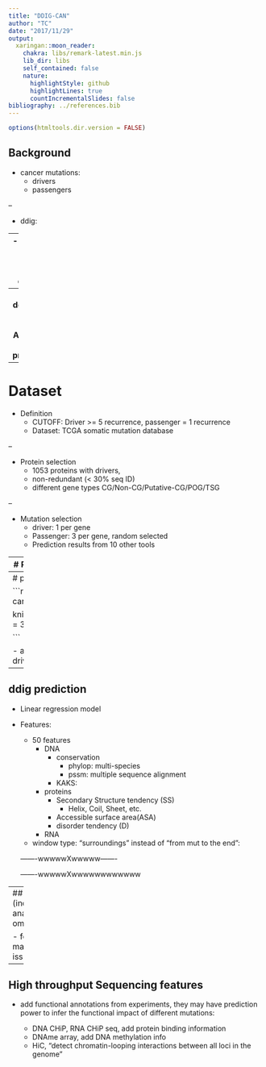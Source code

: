 ```yaml
---
title: "DDIG-CAN"
author: "TC"
date: "2017/11/29"
output:
  xaringan::moon_reader:
    chakra: libs/remark-latest.min.js
    lib_dir: libs
    self_contained: false
    nature:
      highlightStyle: github
      highlightLines: true
      countIncrementalSlides: false
bibliography: ../references.bib
---
```


```r
options(htmltools.dir.version = FALSE)
```


## Background

- cancer mutations:   
    - drivers  
    - passengers  

--

- ddig:

--
    - ddig_in  
    - ddig_fs  
    - ddig_sn
--
    - **ddig_can** cancer specific  
**A cancer driver predictor**

---
# Dataset

- Definition
    - CUTOFF: Driver >= 5 recurrence, passenger = 1 recurrence  
    - Dataset: TCGA somatic mutation database 

--

- Protein selection
    - 1053 proteins with drivers, 
    - non-redundant (< 30% seq ID)
    - different gene types CG/Non-CG/Putative-CG/POG/TSG

--

- Mutation selection
    - driver: 1 per gene
    - Passenger: 3 per gene, random selected
    - Prediction results from 10 other tools

---
# Raw data summary (missense)

```r
load("~/GIT/ddig-can/data/tmp.stat.rda")
knitr::kable(tmp,format="html",digits = 3)
```

- Driver mutations: observed in >= 5 patients , 
- passenger mutations: observed in 1 patients;

---
# predicted by other drivers

```r
load("~/GIT/ddig-can/data/othertools.rda")

knitr::kable(df,format="html",digits = 3)

```

- a total of 4212 mutations (1053 driver & 3159 passengers)

---
## ddig prediction 

- Linear regression model

- Features:
  - 50 features  
    - DNA  
        - conservation  
            - phylop: multi-species  
            - pssm: multiple sequence alignment  
        - KAKS:   
    - proteins  
        - Secondary Structure tendency (SS)  
            - Helix, Coil, Sheet, etc.  
        - Accessible surface area(ASA)  
        - disorder tendency (D)  
    - RNA 
    
  - window type: "surroundings" instead of "from mut to the end":
  
  -------wwwwwXwwwww-------
  
  -------wwwwwXwwwwwwwwwwww
  
---
## (incorrect analysis omitted)


- feature mapping issues




---
## High throughput Sequencing features

- add functional annotations from experiments, they may have prediction power to infer the functional impact of different mutations:

   - DNA CHiP, RNA CHiP seq, add protein binding information
   - DNAme array, add DNA methylation info
   - HiC, "detect chromatin-looping interactions between all loci in the genome"

